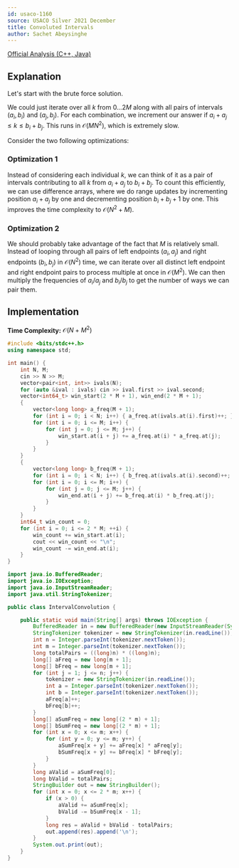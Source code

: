 ```yaml
---
id: usaco-1160
source: USACO Silver 2021 December
title: Convoluted Intervals
author: Sachet Abeysinghe
---
```


[Official Analysis (C++, Java)](https://usaco.org/current/data/sol_prob3_silver_dec21.html)

## Explanation

Let's start with the brute force solution.

We could just iterate over all $k$ from $0…2M$ along with all pairs of intervals $(a_i, b_i)$ and $(a_j, b_j)$.
For each combination, we increment our answer if $a_i + a_j \le k \le b_i + b_j$.
This runs in $\mathcal{O}(MN^{2})$, which is extremely slow.

Consider the two following optimizations:

### Optimization 1

Instead of considering each individual $k$, we can think of it as a pair of intervals contributing to all $k$ from $a_i + a_j$ to $b_i + b_j$.
To count this efficiently, we can use difference arrays, where we do range updates by incrementing position $a_i + a_j$ by one and decrementing position $b_i + b_j + 1$ by one.
This improves the time complexity to $\mathcal{O}(N^{2}+M)$.

### Optimization 2

We should probably take advantage of the fact that $M$ is relatively small.
Instead of looping through all pairs of left endpoints $(a_i, a_j)$ and right endpoints $(b_i, b_j)$ in $\mathcal{O}(N^2)$ time, we can iterate over all distinct left endpoint and right endpoint pairs to process multiple at once in $\mathcal{O}(M^2)$.
We can then multiply the frequencies of $a_i$/$a_j$ and $b_i$/$b_j$ to get the number of ways we can pair them.

## Implementation

**Time Complexity:** $\mathcal{O}(N+M^{2})$

<LanguageSection>
<CPPSection>

```cpp
#include <bits/stdc++.h>
using namespace std;

int main() {
	int N, M;
	cin >> N >> M;
	vector<pair<int, int>> ivals(N);
	for (auto &ival : ivals) cin >> ival.first >> ival.second;
	vector<int64_t> win_start(2 * M + 1), win_end(2 * M + 1);
	{
		vector<long long> a_freq(M + 1);
		for (int i = 0; i < N; i++) { a_freq.at(ivals.at(i).first)++; }
		for (int i = 0; i <= M; i++) {
			for (int j = 0; j <= M; j++) {
				win_start.at(i + j) += a_freq.at(i) * a_freq.at(j);
			}
		}
	}
	{
		vector<long long> b_freq(M + 1);
		for (int i = 0; i < N; i++) { b_freq.at(ivals.at(i).second)++; }
		for (int i = 0; i <= M; i++) {
			for (int j = 0; j <= M; j++) {
				win_end.at(i + j) += b_freq.at(i) * b_freq.at(j);
			}
		}
	}
	int64_t win_count = 0;
	for (int i = 0; i <= 2 * M; ++i) {
		win_count += win_start.at(i);
		cout << win_count << "\n";
		win_count -= win_end.at(i);
	}
}
```

</CPPSection>

<JavaSection>

```java
import java.io.BufferedReader;
import java.io.IOException;
import java.io.InputStreamReader;
import java.util.StringTokenizer;

public class IntervalConvolution {

	public static void main(String[] args) throws IOException {
		BufferedReader in = new BufferedReader(new InputStreamReader(System.in));
		StringTokenizer tokenizer = new StringTokenizer(in.readLine());
		int n = Integer.parseInt(tokenizer.nextToken());
		int m = Integer.parseInt(tokenizer.nextToken());
		long totalPairs = ((long)n) * ((long)n);
		long[] aFreq = new long[m + 1];
		long[] bFreq = new long[m + 1];
		for (int j = 1; j <= n; j++) {
			tokenizer = new StringTokenizer(in.readLine());
			int a = Integer.parseInt(tokenizer.nextToken());
			int b = Integer.parseInt(tokenizer.nextToken());
			aFreq[a]++;
			bFreq[b]++;
		}
		long[] aSumFreq = new long[(2 * m) + 1];
		long[] bSumFreq = new long[(2 * m) + 1];
		for (int x = 0; x <= m; x++) {
			for (int y = 0; y <= m; y++) {
				aSumFreq[x + y] += aFreq[x] * aFreq[y];
				bSumFreq[x + y] += bFreq[x] * bFreq[y];
			}
		}
		long aValid = aSumFreq[0];
		long bValid = totalPairs;
		StringBuilder out = new StringBuilder();
		for (int x = 0; x <= 2 * m; x++) {
			if (x > 0) {
				aValid += aSumFreq[x];
				bValid -= bSumFreq[x - 1];
			}
			long res = aValid + bValid - totalPairs;
			out.append(res).append('\n');
		}
		System.out.print(out);
	}
}
```

</JavaSection>

</LanguageSection>
